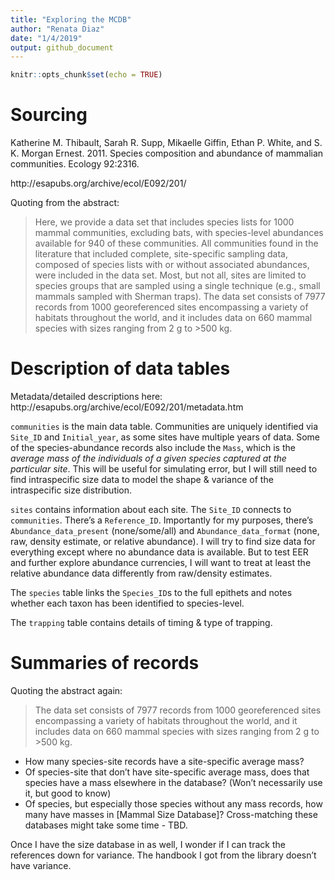 ```yaml
---
title: "Exploring the MCDB"
author: "Renata Diaz"
date: "1/4/2019"
output: github_document
---
```


```r
knitr::opts_chunk$set(echo = TRUE)
```

# Sourcing

Katherine M. Thibault, Sarah R. Supp, Mikaelle Giffin, Ethan P. White, and S. K. Morgan Ernest. 2011. Species composition and abundance of mammalian communities. Ecology 92:2316.

http://esapubs.org/archive/ecol/E092/201/

Quoting from the abstract: 

> Here, we provide a data set that includes species lists for 1000 mammal communities, excluding bats, with species-level abundances available for 940 of these communities. All communities found in the literature that included complete, site-specific sampling data, composed of species lists with or without associated abundances, were included in the data set. Most, but not all, sites are limited to species groups that are sampled using a single technique (e.g., small mammals sampled with Sherman traps). The data set consists of 7977 records from 1000 georeferenced sites encompassing a variety of habitats throughout the world, and it includes data on 660 mammal species with sizes ranging from 2 g to >500 kg.

# Description of data tables

Metadata/detailed descriptions here: http://esapubs.org/archive/ecol/E092/201/metadata.htm

`communities` is the main data table. Communities are uniquely identified via `Site_ID` and `Initial_year`, as some sites have multiple years of data. Some of the species-abundance records also include the `Mass`, which is the *average mass of the individuals of a given species captured at the particular site*. This will be useful for simulating error, but I will still need to find intraspecific size data to model the shape & variance of the intraspecific size distribution. 

`sites` contains information about each site. The `Site_ID` connects to `communities`. There's a `Reference_ID`. Importantly for my purposes, there's `Abundance_data_present` (none/some/all) and `Abundance_data_format` (none, raw, density estimate, or relative abundance). I will try to find size data for everything except where no abundance data is available. But to test EER and further explore abundance currencies, I will want to treat at least the relative abundance data differently from raw/density estimates.  

The `species` table links the `Species_ID`s to the full epithets and notes whether each taxon has been identified to species-level.

The `trapping` table contains details of timing & type of trapping.

# Summaries of records

Quoting the abstract again: 

> The data set consists of 7977 records from 1000 georeferenced sites encompassing a variety of habitats throughout the world, and it includes data on 660 mammal species with sizes ranging from 2 g to >500 kg.

* How many species-site records have a site-specific average mass?
* Of species-site that don't have site-specific average mass, does that species have a mass elsewhere in the database? (Won't necessarily use it, but good to know)
* Of species, but especially those species without any mass records, how many have masses in [Mammal Size Database]? Cross-matching these databases might take some time - TBD.

Once I have the size database in as well, I wonder if I can track the references down for variance. The handbook I got from the library doesn't have variance.
